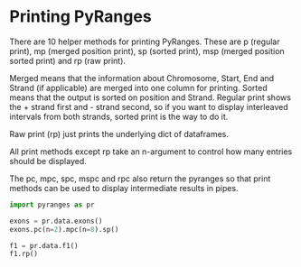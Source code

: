 # Printing PyRanges

There are 10 helper methods for printing PyRanges. These are p (regular print),
mp (merged position print), sp (sorted print), msp (merged position sorted
print) and rp (raw print).

Merged means that the information about Chromosome, Start, End and Strand (if
applicable) are merged into one column for printing. Sorted means that the
output is sorted on position and Strand. Regular print shows the + strand first
and - strand second, so if you want to display interleaved intervals from both
strands, sorted print is the way to do it.

Raw print (rp) just prints the underlying dict of dataframes.

All print methods except rp take an n-argument to control how many entries should be displayed.

The pc, mpc, spc, mspc and rpc also return the pyranges so that print methods
can be used to display intermediate results in pipes.

```python
import pyranges as pr

exons = pr.data.exons()
exons.pc(n=2).mpc(n=8).sp()
```

```python
f1 = pr.data.f1()
f1.rp()
```
